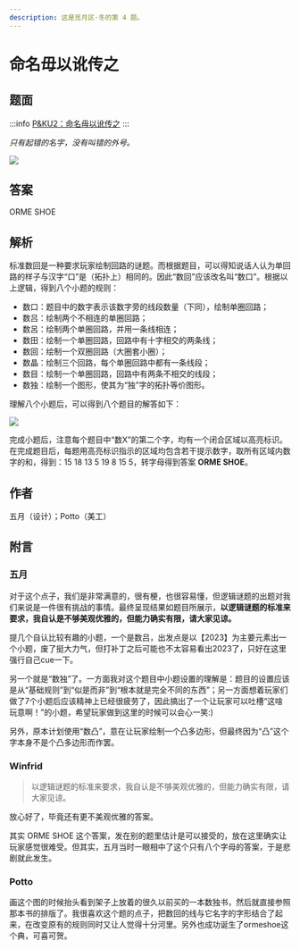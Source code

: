 ```yaml
---
description: 这是觅月区·冬的第 4 题。
---
```


# 命名毋以讹传之

## 题面
:::info
[P\&KU2：命名毋以讹传之](https://pnku2.pkupuzzle.art/#/game/miyue/winter\_04)
:::

_只有起错的名字，没有叫错的外号。_

![](./04-ming-ming-wu-yiechuan-zhi.assets/image_1.webp)

## 答案

ORME SHOE

## 解析

标准数回是一种要求玩家绘制回路的谜题。而根据题目，可以得知说话人认为单回路的样子与汉字“口”是（拓扑上）相同的。因此“数回”应该改名叫“数口”。根据以上逻辑，得到八个小题的规则：

* 数口：题目中的数字表示该数字旁的线段数量（下同），绘制单圈回路；
* 数吕：绘制两个不相连的单圈回路；
* 数呂：绘制两个单圈回路，并用一条线相连；
* 数田：绘制一个单圈回路，回路中有十字相交的两条线；
* 数回：绘制一个双圈回路（大圈套小圈）；
* 数晶：绘制三个回路，每个单圈回路中都有一条线段；
* 数目：绘制一个单圈回路，回路中有两条不相交的线段；
* 数独：绘制一个图形，使其为“独”字的拓扑等价图形。

理解八个小题后，可以得到八个题目的解答如下：

![](./04-ming-ming-wu-yiechuan-zhi.assets/image_2.webp)

完成小题后，注意每个题目中“数X”的第二个字，均有一个闭合区域以高亮标识。在完成题目后，每题用高亮标识指示的区域均包含若干提示数字，取所有区域内数字的和，得到：15 18 13 5 19 8 15 5，转字母得到答案 **ORME SHOE**。

## 作者

五月（设计）；Potto（美工）

## 附言

### 五月

对于这个点子，我们是非常满意的，很有梗，也很容易懂，但逻辑谜题的出题对我们来说是一件很有挑战的事情。最终呈现结果如题目所展示，**以逻辑谜题的标准来要求，我自认是不够美观优雅的，但能力确实有限，请大家见谅。**

提几个自认比较有趣的小题，一个是数吕，出发点是以【2023】为主要元素出一个小题，废了挺大力气，但打补丁之后可能也不太容易看出2023了，只好在这里强行自己cue一下。

另一个就是“数独”了。一方面我对这个题目中小题设置的理解是：题目的设置应该是从“基础规则”到“似是而非”到“根本就是完全不同的东西”；另一方面想着玩家们做了7个小题后应该精神上已经很疲劳了，因此搞出了一个让玩家可以吐槽“这啥玩意啊！”的小题，希望玩家做到这里的时候可以会心一笑:)

另外，原本计划使用“数凸”，意在让玩家绘制一个凸多边形，但最终因为“凸”这个字本身不是个凸多边形而作罢。

### Winfrid

> 以逻辑谜题的标准来要求，我自认是不够美观优雅的，但能力确实有限，请大家见谅。

放心好了，毕竟还有更不美观优雅的答案。

其实 ORME SHOE 这个答案，发在别的题里估计是可以接受的，放在这里确实让玩家感觉很难受。但其实，五月当时一眼相中了这个只有八个字母的答案，于是悲剧就此发生。

### Potto

画这个图的时候抬头看到架子上放着的很久以前买的一本数独书，然后就直接参照那本书的排版了。我很喜欢这个题的点子，把数回的线与它名字的字形结合了起来，在改变原有的规则同时又让人觉得十分河里。另外也成功诞生了ormeshoe这个典，可喜可贺。
